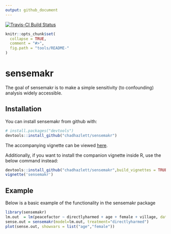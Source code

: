 ```yaml
---
output: github_document
---
```


<!-- README.md is generated from README.Rmd. Please edit that file -->

[![Travis-CI Build Status](https://travis-ci.org/chadhazlett/sensemakr.svg?branch=master)](https://travis-ci.org/chadhazlett/sensemakr)



```r
knitr::opts_chunk$set(
  collapse = TRUE,
  comment = "#>",
  fig.path = "tools/README-"
)
```

# sensemakr

The goal of sensemakr is to make a simple sensitivity (to confounding) analysis widely accessible.

## Installation

You can install sensemakr from github with:

```r
# install.packages("devtools")
devtools::install_github("chadhazlett/sensemakr")
```

The accompanying vignette can be viewed [here](https://github.com/chadhazlett/sensemakr/blob/master/vignettes/sensemakr.md).

Additionally, if you want to install the companion vignette inside R, use the below command instead:

```r
devtools::install_github("chadhazlett/sensemakr",build_vignettes = TRUE,force=TRUE)
vignette('sensemakr')
```


## Example

Below is a basic example of the functionality in the sensemakr package


```r
library(sensemakr)
lm.out  = lm(peacefactor ~ directlyharmed + age + female + village, data = darfur)
sense.out = sensemakr(model=lm.out, treatment="directlyharmed")
plot(sense.out, showvars = list("age","female"))
```
